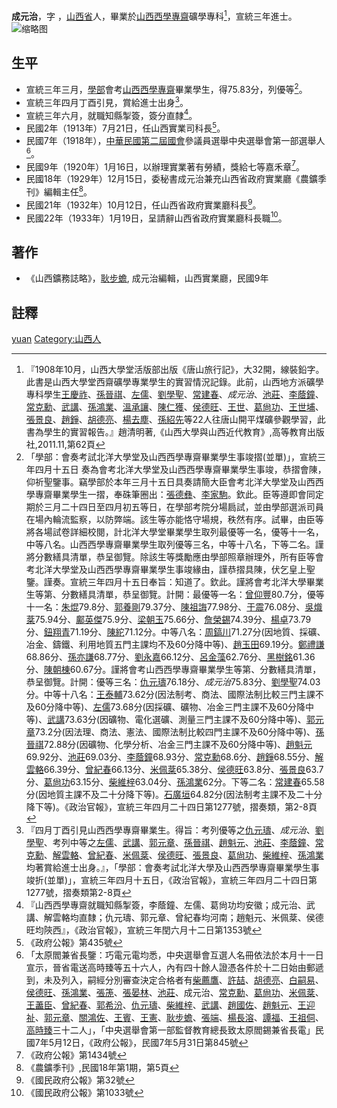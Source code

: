 {{明清人物信息框
| 姓名 = 成元治
| 原名 =
| 圖片名稱=  
| 圖片大小 = 220px
| 圖片說明 =  
| 最高職務 =  
| 國家 =  
| 爵位 =
| 籍貫 = [[山西省|山西省]][[縣|縣]]
| 族裔 =  
| 旗籍 =  
| 字號 = 字
| 諡號 = 
| 出生日期 = 
| 出生地點 =
| 逝世日期 =  
| 逝世地點 = 
| 墓葬 = 
| 配偶 =  
| 親屬 =  
| 出身 = 
* 宣統三年進士出身
| 經歷 = 
| 著作 =  
}}
'''成元治'''{{BD|？年||？年||catIdx=C}}，字 ，[[山西省|山西省]]人，畢業於[[山西西學專齋|山西西學專齋]]礦學專科<ref>『1908年10月，山西大學堂活版部出版《唐山旅行記》，大32開，線裝鉛字。此書是山西大學堂西齋礦學專業學生的實習情況記錄。此前，山西地方派礦學專科學生[[王慶祚|王慶祚]]、[[孫晉祺|孫晉祺]]、[[左儒|左儒]]、[[劉學聖|劉學聖]]、[[常建春|常建春]]、''成元治''、[[池莊|池莊]]、[[李蔭鐘|李蔭鐘]]、[[常克勳|常克勳]]、[[武講|武講]]、[[孫鴻業|孫鴻業]]、[[溫承讓|溫承讓]]、[[陳仁獲|陳仁獲]]、[[侯德旺|侯德旺]]、[[王世|王世]]、[[葛尙功|葛尙功]]、[[王世埔|王世埔]]、[[張景良|張景良]]、[[趙錚|趙錚]]、[[胡德亮|胡德亮]]、[[楊去塵|楊去塵]]、[[孫紹先|孫紹先]]等22人往唐山開平煤礦參觀學習，此書為學生的實習報告。』趙清明著,《山西大學與山西近代教育》,高等教育出版社,2011.11,第62頁</ref>，宣統三年進士。
[[File:西學專齋甲班生.png|缩略图]]

== 生平 ==
* 宣統三年三月，[[學部|學部]]會考[[山西西學專齋|山西西學專齋]]畢業學生，得75.83分，列優等<ref>「學部：會奏考試北洋大學堂及山西西學專齋畢業學生事竣摺(並單)」，宣統三年四月十五日 奏為會考北洋大學堂及山西西學專齋畢業學生事竣，恭摺會陳，仰祈聖鑒事。竊學部於本年三月十五日具奏請簡大臣會考北洋大學堂及山西西學專齋畢業學生一摺，奉硃筆圈出：[[張德彝|張德彝]]、[[李家駒|李家駒]]。欽此。臣等遵即會同定期於三月二十四日至四月初五等日，在學部考院分場扃試，並由學部選派司員在場內輪流監察，以防弊端。該生等亦能恪守場規，秩然有序。試畢，由臣等將各場試卷詳細校閱，計北洋大學堂畢業學生取列最優等一名，優等十一名，中等八名。山西西學專齋畢業學生取列優等三名，中等十八名，下等二名。謹將分數繕具清單，恭呈御覽。除該生等獎勵應由學部照章辦理外，所有臣等會考北洋大學堂及山西西學專齋畢業學生事竣緣由，謹恭摺具陳，伏乞皇上聖鑒。謹奏。宣統三年四月十五日奉旨：知道了。欽此。謹將會考北洋大學畢業生等第、分數繕具清單，恭呈御覽。計開：最優等一名：[[曾仰豐|曾仰豐]]80.7分，優等十一名：[[朱焜|朱焜]]79.8分、[[郭養剛|郭養剛]]79.37分、[[陳祖誨|陳祖誨]]77.98分、[[于震_(宣統進士)|于震]]76.08分、[[吳熾棻|吳熾棻]]75.94分、[[鄺英傑|鄺英傑]]75.9分、[[梁朝玉|梁朝玉]]75.66分、[[詹榮錫|詹榮錫]]74.39分、[[楊卓_(宣統進士)|楊卓]]73.79分、[[鈕翔青|鈕翔青]]71.19分、[[陳紽|陳紽]]71.12分。中等八名：[[周鎬川|周鎬川]]71.27分(因地質、採礦、冶金、鑄鐵、利用地質五門主課均不及60分降中等)、[[趙玉田|趙玉田]]69.19分。[[鄭禮謙|鄭禮謙]]68.86分、[[孫亦謙|孫亦謙]]68.77分、[[劉永嘉|劉永嘉]]66.12分、[[呂金藻|呂金藻]]62.76分、[[黑樹銘|黑樹銘]]61.36分、[[陳朝棟|陳朝棟]]60.67分。謹將會考山西西學專齋畢業學生等第、分數繕具清單，恭呈御覽。計開：優等三名：[[仇元璹|仇元璹]]76.18分、''成元治''75.83分、[[劉學聖|劉學聖]]74.03分。中等十八名：[[王泰輔|王泰輔]]73.62分(因法制考、商法、國際法制比較三門主課不及60分降中等)、[[左儒|左儒]]73.68分(因採礦、礦物、冶金三門主課不及60分降中等)、[[武講|武講]]73.63分(因礦物、電化選礦、測量三門主課不及60分降中等)、[[郭元章|郭元章]]73.2分(因法理、商法、憲法、國際法制比較四門主課不及60分降中等)、[[孫晉祺|孫晉祺]]72.88分(因礦物、化學分析、冶金三門主課不及60分降中等)、[[趙魁元|趙魁元]]69.92分、[[池莊|池莊]]69.03分、[[李蔭鐘|李蔭鐘]]68.93分、[[常克勳|常克勳]]68.6分、[[趙錚|趙錚]]68.55分、[[解雲輅|解雲輅]]66.39分、[[曾紀春|曾紀春]]66.13分、[[米佩棻|米佩棻]]65.38分、[[侯德旺|侯德旺]]63.8分、[[張景良|張景良]]63.7分、[[葛尙功|葛尙功]]63.15分、[[柴維梓|柴維梓]]63.04分、[[孫鴻業|孫鴻業]]62分。下等二名：[[常建春|常建春]]65.58分(因地質主課不及二十分降下等)。[[石廣垣|石廣垣]]64.82分(因法制考主課不及二十分降下等)。《政治官報》，宣統三年四月二十四日第1277號，摺奏類，第2-8頁</ref>。
* 宣統三年四月丁酉引見，賞給進士出身<ref>『四月丁酉引見山西西學專齋畢業生。得旨：考列優等之[[仇元璹|仇元璹]]、''成元治''、[[劉學聖|劉學聖]]、考列中等之[[左儒|左儒]]、[[武講|武講]]、[[郭元章|郭元章]]、[[孫晉祺|孫晉祺]]、[[趙魁元|趙魁元]]、[[池莊|池莊]]、[[李蔭鐘|李蔭鐘]]、[[常克勳|常克勳]]、[[解雲輅|解雲輅]]、[[曾紀春|曾紀春]]、[[米佩棻|米佩棻]]、[[侯德旺|侯德旺]]、[[張景良|張景良]]、[[葛尙功|葛尙功]]、[[柴維梓|柴維梓]]、[[孫鴻業|孫鴻業]]均著賞給進士出身。』，「學部：會奏考試北洋大學及山西西學專齋畢業學生事竣折(並單)」，宣統三年四月十五日，《政治官報》，宣統三年四月二十四日第1277號，摺奏類第2-8頁</ref>。
* 宣統三年六月，就職知縣掣簽，簽分直隸<ref>『山西西學專齋就職知縣掣簽，李蔭鐘、左儒、葛尙功均安徽；成元治、武講、解雲輅均直隸；仇元璹、郭元章、曾紀春均河南；趙魁元、米佩棻、侯德旺均陝西』，《政治官報》，宣統三年閏六月十二日第1353號</ref>。
* 民國2年（1913年）7月21日，任山西實業司科長<ref>《政府公報》第435號</ref>。
* 民國7年（1918年），[[中華民國第二屆國會|中華民國第二屆國會]]參議員選舉中央選舉會第一部選舉人<ref>「太原閻兼省長鑒：巧電元電均悉，中央選舉會互選人名冊依法於本月十一日宣示，晉省電送高時臻等五十六人，內有四十餘人證憑各件於十二日始由郵遞到，未及列入，嗣經分別審查決定合格者有[[柴薦鷹|柴薦鷹]]、[[許喆|許喆]]、[[胡德亮|胡德亮]]、[[白嗣易|白嗣易]]、[[侯德旺|侯德旺]]、[[孫鴻業|孫鴻業]]、[[張箎|張箎]]、[[張晏林|張晏林]]、[[池莊|池莊]]、成元治、[[常克勳|常克勳]]、[[葛尙功|葛尙功]]、[[米佩棻|米佩棻]]、[[王藎臣|王藎臣]]、[[曾紀春|曾紀春]]、[[郭希汾|郭希汾]]、[[仇元璹|仇元璹]]、[[柴維梓|柴維梓]]、[[武講|武講]]、[[趙國佐|趙國佐]]、[[趙魁元|趙魁元]]、[[王迎祉|王迎祉]]、[[郭元章|郭元章]]、[[關鴻佐|關鴻佐]]、[[王賓|王賓]]、[[王憲|王憲]]、[[耿步蟾|耿步蟾]]、[[張端|張端]]、[[楊長溶|楊長溶]]、[[譚福|譚福]]、[[王祖侗|王祖侗]]、[[高時臻|高時臻]]三十二人」，「中央選舉會第一部監督教育總長致太原閻錫兼省長電」民國7年5月12日，《政府公報》，民國7年5月31日第845號</ref>。
* 民國9年（1920年）1月16日，以辦理實業著有勞績，獎給七等嘉禾章<ref>《政府公報》第1434號</ref>。
* 民國18年（1929年）12月15日，委秘書成元治兼充山西省政府實業廳《農鑛季刊》編輯主任<ref>《農鑛季刊》,民國18年第1期，第5頁</ref>。
* 民國21年（1932年）10月12日，任山西省政府實業廳科長<ref>《國民政府公報》第32號</ref>。
* 民國22年（1933年）1月19日，呈請辭山西省政府實業廳科長職<ref>《國民政府公報》第1033號</ref>。
== 著作 ==
*《山西鑛務誌略》，[[耿步蟾|耿步蟾]], 成元治編輯，山西實業廳，民國9年

==註釋==
{{reflist}}
{{宣統三年游學畢業進士}}
{{DEFAULTSORT:cheng yuanzhi}}
[[Category:成姓|yuan]]
[[Category:山西人|Category:山西人]]